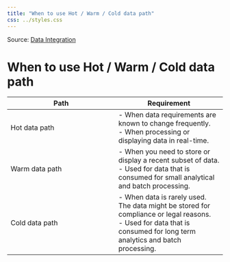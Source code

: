 ```yaml
---
title: "When to use Hot / Warm / Cold data path"
css: ../styles.css
---
```


Source: [Data Integration](https://microsoftlearning.github.io/AZ-305-DesigningMicrosoftAzureInfrastructureSolutions/)

# When to use Hot / Warm / Cold data path

|Path|Requirement|
|--|--|
|Hot data path|- When data requirements are known to change frequently.<br/>- When processing or displaying data in real-time.|
|Warm data path|- When you need to store or display a recent subset of data.<br/>- Used for data that is consumed for small analytical and batch processing.|
|Cold data path|- When data is rarely used. The data might be stored for compliance or legal reasons.<br/>- Used for data that is consumed for long term analytics and batch processing.|
